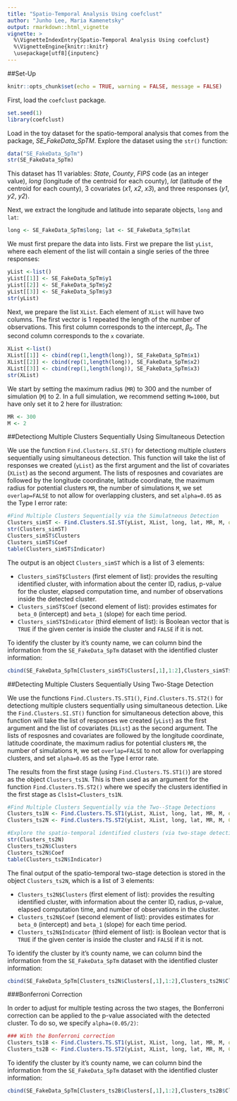 ---
title: "Spatio-Temporal Analysis Using coefclust"
author: "Junho Lee, Maria Kamenetsky"
output: rmarkdown::html_vignette
vignette: >
  %\VignetteIndexEntry{Spatio-Temporal Analysis Using coefclust}
  %\VignetteEngine{knitr::knitr}
  \usepackage[utf8]{inputenc}
---

##Set-Up

```{r setup, include=FALSE}
knitr::opts_chunk$set(echo = TRUE, warning = FALSE, message = FALSE)
```

First, load the `coefclust` package.

```{r}
set.seed(1)
library(coefclust)
```


Load in the toy dataset for the spatio-temporal analysis that comes from the package, *SE_FakeData_SpTM*. Explore the dataset using the `str()` function:

```{r}
data("SE_FakeData_SpTm")
str(SE_FakeData_SpTm)
```

This dataset has 11 variables: *State*, *County*, *FIPS* code (as an integer value), *long* (longitude of the centroid for each county), *lat* (latitude of the centroid for each county), 3 covariates (*x1*, *x2*, *x3*), and three responses (*y1*, *y2*, *y2*).


Next, we extract the longitude and latitude into separate objects, `long` and `lat`:

```{r}
long <- SE_FakeData_SpTm$long; lat <- SE_FakeData_SpTm$lat

```





We must first prepare the data into lists. First we prepare the list `yList`, where each element of the list will contain a single series of the three responses:

```{r}
yList <-list()
yList[[1]] <- SE_FakeData_SpTm$y1
yList[[2]] <- SE_FakeData_SpTm$y2
yList[[3]] <- SE_FakeData_SpTm$y3
str(yList)
```

Next, we prepare the list `XList`. Each element of `XList` will have two columns. The first vector is 1 repeated the length of the number of observations. This first column corresponds to the intercept, $\beta_0$. The second column corresponds to the `x` covariate.

```{r}
XList <-list()
XList[[1]] <- cbind(rep(1,length(long)), SE_FakeData_SpTm$x1)
XList[[2]] <- cbind(rep(1,length(long)), SE_FakeData_SpTm$x2)
XList[[3]] <- cbind(rep(1,length(long)), SE_FakeData_SpTm$x3)
str(XList)
```

We start by setting the maximum radius (`MR`) to 300 and the number of simulation (`M`) to 2. In a full simulation, we recommend setting `M=1000`, but have only set it to 2 here for illustration:


```{r}
MR <- 300
M <- 2
```

##Detectiong Multiple Clusters Sequentially Using Simultaneous Detection

We use the function `Find.Clusters.SI.ST()` for detectiong multiple clusters sequentially using simultaneous detection. This function will take the list of responses we created (`yList`) as the first argument and the list of covariates (`XList`) as the second argument. The lists of resposnes and covariates are followed by the longitude coordinate, latitude coordinate, the maximum radius for potential clusters `MR`, the number of simulations `M`, we set `overlap=FALSE` to not allow for overlapping clusters, and set `alpha=0.05` as the Type I error rate: 


```{r}
#Find Multiple Clusters Sequentially via the Simulatneous Detection 
Clusters_simST <- Find.Clusters.SI.ST(yList, XList, long, lat, MR, M, overlap=FALSE, alpha=0.05)
str(Clusters_simST)
Clusters_simST$Clusters
Clusters_simST$Coef
table(Clusters_simST$Indicator)
```

The output is an object `Clusters_simST` which is a list of 3 elements:

- `Clusters_simST$Clusters` (first element of list): provides the resulting identified cluster, with information about the center ID, radius, p-value for the cluster, elapsed computation time, and number of observations inside the detected cluster.
- `Clusters_simST$Coef` (second element of list): provides estimates for `beta_0` (intercept) and `beta_1` (slope) for each time period.
- `Clusters_simST$Indicator` (third element of list): is Boolean vector that is `TRUE` if the given center is inside the cluster and `FALSE` if it is not.

To identify the cluster by it’s county name, we can column bind the information from the `SE_FakeData_SpTm` dataset with the identified cluster information:

```{r}
cbind(SE_FakeData_SpTm[Clusters_simST$Clusters[,1],1:2],Clusters_simST$Clusters)
```

##Detecting Multiple Clusters Sequentially Using Two-Stage Detection


We use the functions `Find.Clusters.TS.ST1()`, ` Find.Clusters.TS.ST2()` for detectiong multiple clusters sequentially using simultaneous detection. Like the `Find.Clusters.SI.ST()` function for simultaneous detection above, this function will take the list of responses we created (`yList`) as the first argument and the list of covariates (`XList`) as the second argument. The lists of resposnes and covariates are followed by the longitude coordinate, latitude coordinate, the maximum radius for potential clusters `MR`, the number of simulations `M`, we set `overlap=FALSE` to not allow for overlapping clusters, and set `alpha=0.05` as the Type I error rate.

The results from the first stage (using `Find.Clusters.TS.ST1()`) are stored as the object `Clusters_ts1N`. This is then used as an argument for the function  ` Find.Clusters.TS.ST2()` where we specify the clusters identified in the first stage as `Cls1st=Clusters_ts1N`.


```{r}
#Find Multiple Clusters Sequentially via the Two--Stage Detections
Clusters_ts1N <- Find.Clusters.TS.ST1(yList, XList, long, lat, MR, M, overlap=FALSE, alpha=0.05)
Clusters_ts2N <- Find.Clusters.TS.ST2(yList, XList, long, lat, MR, M, Cls1st=Clusters_ts1N, overlap=FALSE, alpha=0.05)

#Explore the spatio-temporal identified clusters (via two-stage detection)
str(Clusters_ts2N)
Clusters_ts2N$Clusters
Clusters_ts2N$Coef
table(Clusters_ts2N$Indicator)
```

The final output of the spatio-temporal two-stage detection is stored in the object `Clusters_ts2N`, which is a list of 3 elements:

- `Clusters_ts2N$Clusters` (first element of list): provides the resulting identified cluster, with information about the center ID, radius, p-value, elapsed computation time, and number of observations in the cluster.
- `Clusters_ts2N$Coef` (second element of list): provides estimates for `beta_0` (intercept) and `beta_1` (slope) for each time period.
- `Clusters_ts2N$Indicator` (third element of list): is Boolean vector that is `TRUE` if the given center is inside the cluster and `FALSE` if it is not.


To identify the cluster by it’s county name, we can column bind the information from the `SE_FakeData_SpTm` dataset with the identified cluster information:

```{r}
cbind(SE_FakeData_SpTm[Clusters_ts2N$Clusters[,1],1:2],Clusters_ts2N$Clusters)
```

###Bonferroni Correction

In order to adjust for multiple testing across the two stages, the Bonferroni correction can be applied to the p-value associated with the detected cluster. To do so, we specify ` alpha=(0.05/2)`:


```{r}
### With the Bonferroni correction
Clusters_ts1B <- Find.Clusters.TS.ST1(yList, XList, long, lat, MR, M, overlap=FALSE, alpha=(0.05/2))
Clusters_ts2B <- Find.Clusters.TS.ST2(yList, XList, long, lat, MR, M, Cls1st=Clusters_ts1B, overlap=FALSE, alpha=(0.05/2))
```


To identify the cluster by it’s county name, we can column bind the information from the `SE_FakeData_SpTm` dataset with the identified cluster information:

```{r}
cbind(SE_FakeData_SpTm[Clusters_ts2B$Clusters[,1],1:2],Clusters_ts2B$Clusters)
```


